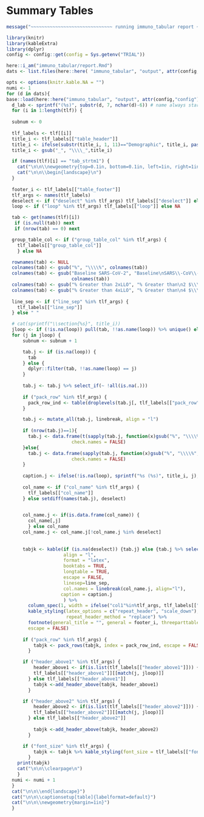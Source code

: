 #  Summary Tables{#cor-tabular}

```r
message("~~~~~~~~~~~~~~~~~~~~~~~~~~~~~~ running immuno_tabular report ~~~~~~~~~~~~~~~~~~~~~~~~~~~~~~")
```


\captionsetup{justification=raggedright,singlelinecheck=false}
```r
library(knitr)
library(kableExtra)
library(dplyr)
config <- config::get(config = Sys.getenv("TRIAL"))

here::i_am("immuno_tabular/report.Rmd")
dats <- list.files(here::here( "immuno_tabular", "output", attr(config,"config")))
```
\captionsetup[table]{}
```r
opts <- options(knitr.kable.NA = "")
numi <- 1
for (d in dats){
base::load(here::here("immuno_tabular", "output", attr(config,"config"), d))
  d_lab <- sprintf("(%s)", substr(d, 7, nchar(d)-6)) # name always starts with "Tables" and ends with ".Rdata"
  for (i in 1:length(tlf)) {
    
  subnum <- 0
  
  tlf_labels <- tlf[[i]]
  title_i <- tlf_labels[["table_header"]]
  title_i <- ifelse(substr(title_i, 1, 11)=="Demographic", title_i, paste(tlf_labels[["table_header"]], d_lab))
  title_i <- gsub("_", "\\\\_",title_i)

  if (names(tlf)[i] == "tab_strtm1") {
    cat("\n\n\\newgeometry{top=0.1in, bottom=0.1in, left=1in, right=1in}")
    cat("\n\n\\begin{landscape}\n")
  }
  
  footer_i <- tlf_labels[["table_footer"]]
  tlf_args <- names(tlf_labels)
  deselect <- if ("deselect" %in% tlf_args) tlf_labels[["deselect"]] else NA
  loop <- if ("loop" %in% tlf_args) tlf_labels[["loop"]] else NA

  tab <- get(names(tlf)[i]) 
   if (is.null(tab)) next
   if (nrow(tab) == 0) next

  group_table_col <- if ("group_table_col" %in% tlf_args) {
    tlf_labels[["group_table_col"]] 
    } else NA 

  rownames(tab) <- NULL
  colnames(tab) <- gsub("%", "\\\\%", colnames(tab))
  colnames(tab) <- gsub("Baseline SARS-CoV-2", "Baseline\nSARS\\-CoV\\-2",
                        colnames(tab))
  colnames(tab) <- gsub("% Greater than 2xLLO", "% Greater than\n2 $\\\\times$ LLO", colnames(tab))
  colnames(tab) <- gsub("% Greater than 4xLLO", "% Greater than\n4 $\\\\times$ LLO", colnames(tab))                        
  
  line_sep <- if ("line_sep" %in% tlf_args) {
    tlf_labels[["line_sep"]]
  } else " "

  # cat(sprintf("\\section{%s}", title_i))
  jloop <- if (!is.na(loop)) pull(tab, !!as.name(loop)) %>% unique() else 1
  for (j in jloop) {
      subnum <- subnum + 1

      tab.j <- if (is.na(loop)) {
        tab 
      } else {
        dplyr::filter(tab, !!as.name(loop) == j)
      }
      
      tab.j <- tab.j %>% select_if(~ !all(is.na(.)))
      
      if ("pack_row" %in% tlf_args) {
        pack_row_ind <- table(droplevels(tab.j[, tlf_labels[["pack_row"]]]))  
      }

      tab.j <- mutate_all(tab.j, linebreak, align = "l")
      
      if (nrow(tab.j)==1){
        tab.j <- data.frame(t(sapply(tab.j, function(x)gsub("%", "\\\\%", x))),
                        check.names = FALSE)
      }else{
        tab.j <- data.frame(sapply(tab.j, function(x)gsub("%", "\\\\%", x)),
                        check.names = FALSE)
      }
      
      caption.j <- ifelse(!is.na(loop), sprintf("%s (%s)", title_i, j), title_i)
      
      col_name <- if ("col_name" %in% tlf_args) {
        tlf_labels[["col_name"]]
      } else setdiff(names(tab.j), deselect)

      
      col_name.j <- if(is.data.frame(col_name)) {
        col_name[,j]
        } else col_name
      col_name.j <- col_name.j[!col_name.j %in% deselect]
      
      
      tabjk <- kable(if (is.na(deselect)) {tab.j} else {tab.j %>% select(-!!deselect)},
                     align = "l",
                     format = "latex",
                     booktabs = TRUE,
                     longtable = TRUE,
                     escape = FALSE,
                     linesep=line_sep,
                     col.names = linebreak(col_name.j, align="l"),
                    caption = caption.j
                     ) %>%
        column_spec(1, width = ifelse("col1"%in%tlf_args, tlf_labels[["col1"]],"2.7cm")) %>% 
        kable_styling(latex_options = c("repeat_header", "scale_down"), 
                      repeat_header_method = "replace") %>%
        footnote(general_title = "", general = footer_i, threeparttable = TRUE,
        escape = FALSE)
      
      if ("pack_row" %in% tlf_args) {
          tabjk <- pack_rows(tabjk, index = pack_row_ind, escape = FALSE)
        }

      if ("header_above1" %in% tlf_args) {
          header_above1 <- if(is.list(tlf_labels[["header_above1"]])) {
          tlf_labels[["header_above1"]][[match(j, jloop)]]
        } else tlf_labels[["header_above1"]]
          tabjk <-add_header_above(tabjk, header_above1)
        }

      if ("header_above2" %in% tlf_args) {
          header_above2 <- if(is.list(tlf_labels[["header_above2"]])) {
          tlf_labels[["header_above2"]][[match(j, jloop)]]
        } else tlf_labels[["header_above2"]]
      
          tabjk <-add_header_above(tabjk, header_above2)
        }

      if ("font_size" %in% tlf_args) {
          tabjk <- tabjk %>% kable_styling(font_size = tlf_labels[["font_size"]])
        }
    print(tabjk)
    cat("\n\n\\clearpage\n")
    }
  numi <- numi + 1
  }
  cat("\n\n\\end{landscape}")
  cat("\n\n\\captionsetup[table]{labelformat=default}")
  cat("\n\n\\newgeometry{margin=1in}")
  }
```
